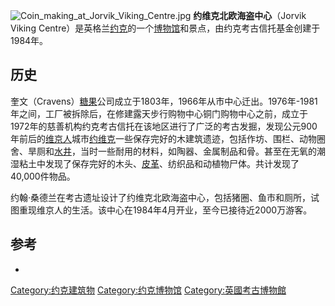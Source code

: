 [[File:Coin_making_at_Jorvik_Viking_Centre.jpg|thumb]]
'''约维克北欧海盗中心'''（Jorvik Viking Centre）是英格兰[[约克|约克]]的一个[[博物馆|博物馆]]和景点，由约克考古信托基金创建于1984年。

==历史==
奎文（Cravens）[[糖果|糖果]]公司成立于1803年，1966年从市中心迁出。1976年-1981年之间，工厂被拆除后，在修建露天步行购物中心铜门购物中心之前，成立于1972年的慈善机构约克考古信托在该地区进行了广泛的考古发掘，发现公元900年前后的[[维京人|维京人]]城市[[斯堪的纳维亚约克王国|约维克]]一些保存完好的木建筑遗迹，包括作坊、围栏、动物圈舍、旱厕和[[水井|水井]]，当时一些耐用的材料，如陶器、金属制品和骨。甚至在无氧的潮湿粘土中发现了保存完好的木头、[[皮革|皮革]]、纺织品和动植物尸体。共计发现了40,000件物品。

约翰·桑德兰在考古遗址设计了约维克北欧海盗中心，包括猪圈、鱼市和厕所，试图重现维京人的生活。该中心在1984年4月开业，至今已接待近2000万游客。

== 参考 ==
*{{cite book | editor-last = Evans | editor-first = Antonia | title =The York Book | publisher =Blue Bridge | location =York|year = 2002 | isbn = 0-9542749-0-3 }}
{{reflist|2}}
{{coord|53|57|28|N|1|04|50|W|display=title|region:GB_type:landmark_source:dewiki}}

[[Category:约克建筑物|Category:约克建筑物]]
[[Category:约克博物馆|Category:约克博物馆]]
[[Category:英國考古博物館|Category:英國考古博物館]]